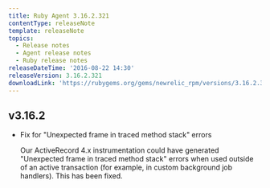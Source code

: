 ```yaml
---
title: Ruby Agent 3.16.2.321
contentType: releaseNote
template: releaseNote
topics:
  - Release notes
  - Agent release notes
  - Ruby release notes
releaseDateTime: '2016-08-22 14:30'
releaseVersion: 3.16.2.321
downloadLink: 'https://rubygems.org/gems/newrelic_rpm/versions/3.16.2.321'
---
```


## v3.16.2

* Fix for "Unexpected frame in traced method stack" errors

  Our ActiveRecord 4.x instrumentation could have generated "Unexpected frame in traced method stack" errors when used outside of an active transaction (for example, in custom background job handlers). This has been fixed.
